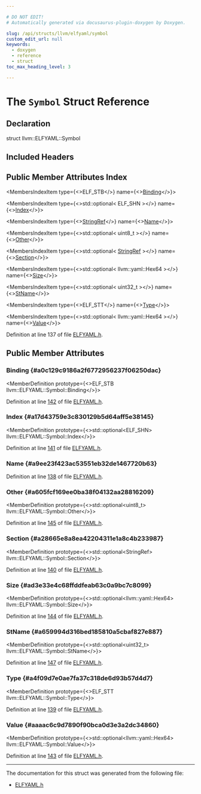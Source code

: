 ```yaml
---

# DO NOT EDIT!
# Automatically generated via docusaurus-plugin-doxygen by Doxygen.

slug: /api/structs/llvm/elfyaml/symbol
custom_edit_url: null
keywords:
  - doxygen
  - reference
  - struct
toc_max_heading_level: 3

---
```





# The `Symbol` Struct Reference

<DoxygenPage pluginConfig={pluginConfig}>



## Declaration

<CodeBlock>struct llvm::ELFYAML::Symbol</CodeBlock>

## Included Headers

<IncludesList>
<IncludesListItem
  filePath="llvm/ObjectYAML/ELFYAML.h"
  permalink="/docs/api/files/include/include/llvm/include/llvm/objectyaml/elfyaml-h"
  isLocal="true" />
</IncludesList>

## Public Member Attributes Index

<MembersIndex>

<MembersIndexItem
  type={<>ELF&#95;STB</>}
  name={<><a href="#a0c129c9186a2f6772956237f06250dac">Binding</a></>}>
</MembersIndexItem>

<MembersIndexItem
  type={<>std::optional&lt; ELF&#95;SHN &gt;</>}
  name={<><a href="#a17d43759e3c830129b5d64aff5e38145">Index</a></>}>
</MembersIndexItem>

<MembersIndexItem
  type={<><a href="/docs/api/classes/llvm/stringref">StringRef</a></>}
  name={<><a href="#a9ee23f423ac53551eb32de1467720b63">Name</a></>}>
</MembersIndexItem>

<MembersIndexItem
  type={<>std::optional&lt; uint8&#95;t &gt;</>}
  name={<><a href="#a605fcf169ee0ba38f04132aa28816209">Other</a></>}>
</MembersIndexItem>

<MembersIndexItem
  type={<>std::optional&lt; <a href="/docs/api/classes/llvm/stringref">StringRef</a> &gt;</>}
  name={<><a href="#a28665e8a8ea42204311e1a8c4b233987">Section</a></>}>
</MembersIndexItem>

<MembersIndexItem
  type={<>std::optional&lt; llvm::yaml::Hex64 &gt;</>}
  name={<><a href="#ad3e33e4c68ffddfeab63c0a9bc7c8099">Size</a></>}>
</MembersIndexItem>

<MembersIndexItem
  type={<>std::optional&lt; uint32&#95;t &gt;</>}
  name={<><a href="#a659994d316bed185810a5cbaf827e887">StName</a></>}>
</MembersIndexItem>

<MembersIndexItem
  type={<>ELF&#95;STT</>}
  name={<><a href="#a4f09d7e0ae7fa37c318de6d93b57d4d7">Type</a></>}>
</MembersIndexItem>

<MembersIndexItem
  type={<>std::optional&lt; llvm::yaml::Hex64 &gt;</>}
  name={<><a href="#aaaac6c9d7890f90bca0d3e3a2dc34860">Value</a></>}>
</MembersIndexItem>

</MembersIndex>


Definition at line 137 of file <a href="/docs/api/files/include/include/llvm/include/llvm/objectyaml/elfyaml-h">ELFYAML.h</a>.

<SectionDefinition>

## Public Member Attributes

### Binding {#a0c129c9186a2f6772956237f06250dac}

<MemberDefinition
  prototype={<>ELF&#95;STB llvm::ELFYAML::Symbol::Binding</>}>

Definition at line <a href="/docs/api/files/include/include/llvm/include/llvm/objectyaml/elfyaml-h/#l00142">142</a> of file <a href="/docs/api/files/include/include/llvm/include/llvm/objectyaml/elfyaml-h">ELFYAML.h</a>.
</MemberDefinition>

### Index {#a17d43759e3c830129b5d64aff5e38145}

<MemberDefinition
  prototype={<>std::optional&lt;ELF&#95;SHN&gt; llvm::ELFYAML::Symbol::Index</>}>

Definition at line <a href="/docs/api/files/include/include/llvm/include/llvm/objectyaml/elfyaml-h/#l00141">141</a> of file <a href="/docs/api/files/include/include/llvm/include/llvm/objectyaml/elfyaml-h">ELFYAML.h</a>.
</MemberDefinition>

### Name {#a9ee23f423ac53551eb32de1467720b63}

<MemberDefinition
  prototype="StringRef llvm::ELFYAML::Symbol::Name">

Definition at line <a href="/docs/api/files/include/include/llvm/include/llvm/objectyaml/elfyaml-h/#l00138">138</a> of file <a href="/docs/api/files/include/include/llvm/include/llvm/objectyaml/elfyaml-h">ELFYAML.h</a>.
</MemberDefinition>

### Other {#a605fcf169ee0ba38f04132aa28816209}

<MemberDefinition
  prototype={<>std::optional&lt;uint8&#95;t&gt; llvm::ELFYAML::Symbol::Other</>}>

Definition at line <a href="/docs/api/files/include/include/llvm/include/llvm/objectyaml/elfyaml-h/#l00145">145</a> of file <a href="/docs/api/files/include/include/llvm/include/llvm/objectyaml/elfyaml-h">ELFYAML.h</a>.
</MemberDefinition>

### Section {#a28665e8a8ea42204311e1a8c4b233987}

<MemberDefinition
  prototype={<>std::optional&lt;StringRef&gt; llvm::ELFYAML::Symbol::Section</>}>

Definition at line <a href="/docs/api/files/include/include/llvm/include/llvm/objectyaml/elfyaml-h/#l00140">140</a> of file <a href="/docs/api/files/include/include/llvm/include/llvm/objectyaml/elfyaml-h">ELFYAML.h</a>.
</MemberDefinition>

### Size {#ad3e33e4c68ffddfeab63c0a9bc7c8099}

<MemberDefinition
  prototype={<>std::optional&lt;llvm::yaml::Hex64&gt; llvm::ELFYAML::Symbol::Size</>}>

Definition at line <a href="/docs/api/files/include/include/llvm/include/llvm/objectyaml/elfyaml-h/#l00144">144</a> of file <a href="/docs/api/files/include/include/llvm/include/llvm/objectyaml/elfyaml-h">ELFYAML.h</a>.
</MemberDefinition>

### StName {#a659994d316bed185810a5cbaf827e887}

<MemberDefinition
  prototype={<>std::optional&lt;uint32&#95;t&gt; llvm::ELFYAML::Symbol::StName</>}>

Definition at line <a href="/docs/api/files/include/include/llvm/include/llvm/objectyaml/elfyaml-h/#l00147">147</a> of file <a href="/docs/api/files/include/include/llvm/include/llvm/objectyaml/elfyaml-h">ELFYAML.h</a>.
</MemberDefinition>

### Type {#a4f09d7e0ae7fa37c318de6d93b57d4d7}

<MemberDefinition
  prototype={<>ELF&#95;STT llvm::ELFYAML::Symbol::Type</>}>

Definition at line <a href="/docs/api/files/include/include/llvm/include/llvm/objectyaml/elfyaml-h/#l00139">139</a> of file <a href="/docs/api/files/include/include/llvm/include/llvm/objectyaml/elfyaml-h">ELFYAML.h</a>.
</MemberDefinition>

### Value {#aaaac6c9d7890f90bca0d3e3a2dc34860}

<MemberDefinition
  prototype={<>std::optional&lt;llvm::yaml::Hex64&gt; llvm::ELFYAML::Symbol::Value</>}>

Definition at line <a href="/docs/api/files/include/include/llvm/include/llvm/objectyaml/elfyaml-h/#l00143">143</a> of file <a href="/docs/api/files/include/include/llvm/include/llvm/objectyaml/elfyaml-h">ELFYAML.h</a>.
</MemberDefinition>

</SectionDefinition>

<hr/>

The documentation for this struct was generated from the following file:

<ul>
<li><a href="/docs/api/files/include/include/llvm/include/llvm/objectyaml/elfyaml-h">ELFYAML.h</a></li>
</ul>

</DoxygenPage>
